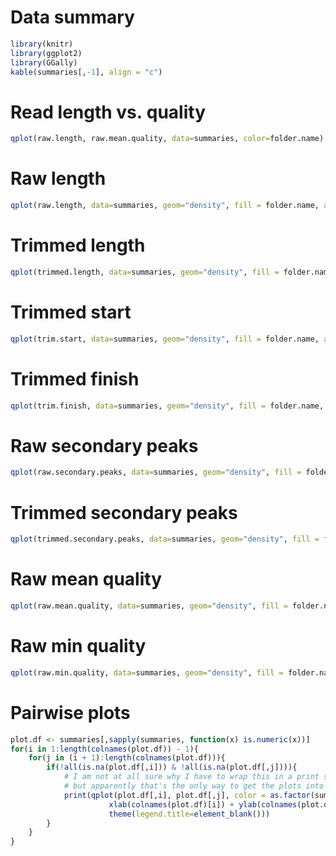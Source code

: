 # Data summary
```r
library(knitr)
library(ggplot2)
library(GGally)
kable(summaries[,-1], align = "c")
```


# Read length vs. quality
```r
qplot(raw.length, raw.mean.quality, data=summaries, color=folder.name) 
```


# Raw length
```r
qplot(raw.length, data=summaries, geom="density", fill = folder.name, alpha = 0.5) + scale_alpha(guide = "none")
```


# Trimmed length 
```r
qplot(trimmed.length, data=summaries, geom="density", fill = folder.name, alpha = 0.5) + scale_alpha(guide = "none")
```


# Trimmed start
```r
qplot(trim.start, data=summaries, geom="density", fill = folder.name, alpha = 0.5) + scale_alpha(guide = "none")
```


# Trimmed finish
```r
qplot(trim.finish, data=summaries, geom="density", fill = folder.name, alpha = 0.5) + scale_alpha(guide = "none")
```

# Raw secondary peaks
```r
qplot(raw.secondary.peaks, data=summaries, geom="density", fill = folder.name, alpha = 0.5) + scale_alpha(guide = "none")
```

# Trimmed secondary peaks
```r
qplot(trimmed.secondary.peaks, data=summaries, geom="density", fill = folder.name, alpha = 0.5) + scale_alpha(guide = "none")
```

# Raw mean quality
```r
qplot(raw.mean.quality, data=summaries, geom="density", fill = folder.name, alpha = 0.5) + scale_alpha(guide = "none")
```

# Raw min quality
```r
qplot(raw.min.quality, data=summaries, geom="density", fill = folder.name, alpha = 0.5) + scale_alpha(guide = "none")
```


# Pairwise plots
```r
plot.df <- summaries[,sapply(summaries, function(x) is.numeric(x))]
for(i in 1:length(colnames(plot.df)) - 1){
    for(j in (i + 1):length(colnames(plot.df))){
        if(!all(is.na(plot.df[,i])) & !all(is.na(plot.df[,j]))){
            # I am not at all sure why I have to wrap this in a print statment,
            # but apparently that's the only way to get the plots into the html file.
            print(qplot(plot.df[,i], plot.df[,j], color = as.factor(summaries$folder.name)) +
                      xlab(colnames(plot.df)[i]) + ylab(colnames(plot.df)[j]) + 
                      theme(legend.title=element_blank()))
        }
    }
}
```
